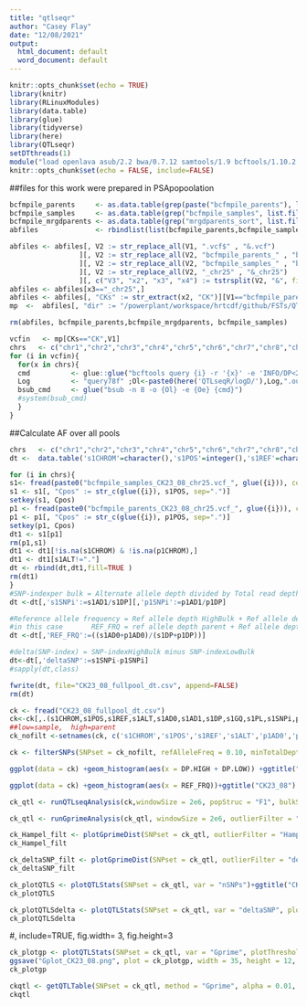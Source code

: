 ```yaml
---
title: "qtlseqr"
author: "Casey Flay"
date: "12/08/2021"
output:
  html_document: default
  word_document: default
---
```


```r
knitr::opts_chunk$set(echo = TRUE)
library(knitr)
library(RLinuxModules)
library(data.table)
library(glue)
library(tidyverse)
library(here)
library(QTLseqr)
setDTthreads(1)
module("load openlava asub/2.2 bwa/0.7.12 samtools/1.9 bcftools/1.10.2 perlbrew/0.76")
knitr::opts_chunk$set(echo = FALSE, include=FALSE)
```

##files for this work were prepared in PSApopoolation
```r
bcfmpile_parents     <- as.data.table(grep(paste("bcfmpile_parents"), list.files(path="."), invert=FALSE, value=TRUE))
bcfmpile_samples     <- as.data.table(grep("bcfmpile_samples", list.files(path="."), invert=FALSE, value=TRUE))
bcfmpile_mrgdparents <- as.data.table(grep("mrgdparents_sort", list.files(path="."), invert=FALSE, value=TRUE))
abfiles              <- rbindlist(list(bcfmpile_parents,bcfmpile_samples,bcfmpile_mrgdparents))

abfiles <- abfiles[, V2 := str_replace_all(V1, ".vcf$" , "&.vcf")
                 ][, V2 := str_replace_all(V2, "bcfmpile_parents_" , "bcfmpile_parents_&")
                 ][, V2 := str_replace_all(V2, "bcfmpile_samples_" , "bcfmpile_samples_&")
                 ][, V2 := str_replace_all(V2, "_chr25" , "&_chr25")
                 ][, c("V3", "x2", "x3", "x4") := tstrsplit(V2, "&", fixed=TRUE)]
abfiles <- abfiles[x3=="_chr25",]
abfiles <- abfiles[, "CKs" := str_extract(x2, "CK")][V1=="bcfmpile_parents_Russell_chr25.vcf", CKs := "CK"]
mp  <-  abfiles[, "dir" := "/powerplant/workspace/hrtcdf/github/FSTs/QTLseqR/"]

rm(abfiles, bcfmpile_parents,bcfmpile_mrgdparents, bcfmpile_samples)
```

```r
vcfin   <- mp[CKs=="CK",V1]
chrs   <- c("chr1","chr2","chr3","chr4","chr5","chr6","chr7","chr8","chr9","chr10","chr11","chr12","chr13","chr14","chr15","chr16","chr17","chr18","chr19","chr20","chr21","chr22","chr23","chr24","chr25","chr26","chr27","chr28","chr29")
for (i in vcfin){
  for(x in chrs){
  cmd          <- glue::glue("bcftools query {i} -r '{x}' -e 'INFO/DP<20 || INFO/DP>150' -f '[[%CHROM]]\t%POS\t%REF\t%ALT\t%AD{{0}}\t%AD{{1}}\t%DP[[\t%GQ\t%PL]] \n' -o {i}_{x}")
  Log          <- "query78f" ;Ol<-paste0(here('QTLseqR/logD/'),Log,".out");Oe<-paste0(here('QTLseqR/logD/'),Log,".err")
  bsub_cmd     <- glue("bsub -n 8 -o {Ol} -e {Oe} {cmd}")
  #system(bsub_cmd)
  }
}
```

##Calculate AF over all pools
```r
chrs   <- c("chr1","chr2","chr3","chr4","chr5","chr6","chr7","chr8","chr9","chr10","chr11","chr12","chr13","chr14","chr15","chr16","chr17","chr18","chr19","chr20","chr21","chr22","chr23","chr24","chr25","chr26","chr27","chr28","chr29")
dt <-  data.table('s1CHROM'=character(),'s1POS'=integer(),'s1REF'=character(),'s1ALT'=character(),'s1AD0'=integer(),'s1AD1'=integer(),'s1DP'=integer(),'s1GQ'=character(),'s1PL'=character(),'p1CHROM'=character(),'p1POS'=integer(),'p1REF'=character(),'p1ALT'=character(),'p1AD0'=integer(),'p1AD1'=integer(),'p1DP'=integer(),'p1GQ'=character(),'p1PL'=character(),'Cpos'==integer())

for (i in chrs){
s1<- fread(paste0("bcfmpile_samples_CK23_08_chr25.vcf_", glue({i})), col.names = c('s1CHROM','s1POS','s1REF','s1ALT','s1AD0','s1AD1','s1DP','s1GQ','s1PL'))
s1 <- s1[, "Cpos" := str_c(glue({i}), s1POS, sep=".")]
setkey(s1, Cpos)
p1 <- fread(paste0("bcfmpile_parents_CK23_08_chr25.vcf_", glue({i})), col.names = c('p1CHROM','p1POS','p1REF','p1ALT','p1AD0','p1AD1','p1DP','p1GQ','p1PL'))
p1 <- p1[, "Cpos" := str_c(glue({i}), p1POS, sep=".")]
setkey(p1, Cpos)
dt1 <- s1[p1]
rm(p1,s1)
dt1 <- dt1[!is.na(s1CHROM) & !is.na(p1CHROM),]
dt1 <- dt1[s1ALT!="."]
dt <- rbind(dt,dt1,fill=TRUE )
rm(dt1)
}
#SNP-indexper bulk = Alternate allele depth divided by Total read depth
dt <-dt[,'s1SNPi':=s1AD1/s1DP][,'p1SNPi':=p1AD1/p1DP]

#Reference allele frequency = Ref allele depth HighBulk + Ref allele depth LowBulk divided by the Total read depth for both bulks
#in this case       REF_FRQ = ref allele depth parent + Ref allele depth xMalePool/  DPrussell + DPxMalePool
dt <-dt[,'REF_FRQ':=((s1AD0+p1AD0)/(s1DP+p1DP))]

#delta(SNP-index) = SNP-indexHighBulk minus SNP-indexLowBulk
dt<-dt[,'deltaSNP':=s1SNPi-p1SNPi]
#sapply(dt,class)

fwrite(dt, file="CK23_08_fullpool_dt.csv", append=FALSE)
rm(dt)
```

```r
ck <- fread("CK23_08_fullpool_dt.csv")
ck<-ck[,.(s1CHROM,s1POS,s1REF,s1ALT,s1AD0,s1AD1,s1DP,s1GQ,s1PL,s1SNPi,p1AD0,p1AD1,p1DP,p1GQ,p1PL,p1SNPi,REF_FRQ,deltaSNP)]
##low=sample,  high=parent
ck_nofilt <-setnames(ck, c('s1CHROM','s1POS','s1REF','s1ALT','p1AD0','p1AD1','p1DP','p1GQ','p1PL','p1SNPi','s1AD0','s1AD1','s1DP','s1GQ','s1PL','s1SNPi','REF_FRQ','deltaSNP'), c('CHROM','POS','REF','ALT','AD_REF.LOW','AD_ALT.LOW','DP.LOW','GQ.LOW','PL.LOW','SNPindex.LOW','AD_REF.HIGH','AD_ALT.HIGH','DP.HIGH','GQ.HIGH','PL.HIGH','SNPindex.HIGH','REF_FRQ','deltaSNP'))
```

```r
ck <- filterSNPs(SNPset = ck_nofilt, refAlleleFreq = 0.10, minTotalDepth = 40, maxTotalDepth = 150, depthDifference = 100, minSampleDepth = 10, minGQ = 100, verbose = TRUE)

```

```r
ggplot(data = ck) +geom_histogram(aes(x = DP.HIGH + DP.LOW)) +ggtitle("CK23_08") #+xlim(0,1000)
```

```r
ggplot(data = ck) +geom_histogram(aes(x = REF_FRQ))+ggtitle("CK23_08")
```


```r
ck_qtl <- runQTLseqAnalysis(ck,windowSize = 2e6, popStruc = "F1", bulkSize = c(1,37), replications = 10000, intervals = c(95, 99))
```

```r
ck_qtl <- runGprimeAnalysis(ck_qtl, windowSize = 2e6, outlierFilter = "deltaSNP", filterThreshold = 0.4)
```

```r
ck_Hampel_filt <- plotGprimeDist(SNPset = ck_qtl, outlierFilter = "Hampel")+ggtitle("CK23_08")
ck_Hampel_filt
```

```r
ck_deltaSNP_filt <- plotGprimeDist(SNPset = ck_qtl, outlierFilter = "deltaSNP", filterThreshold = 0.4) +ggtitle("CK23_08")
ck_deltaSNP_filt
```

```r
ck_plotQTLS <- plotQTLStats(SNPset = ck_qtl, var = "nSNPs")+ggtitle("CK23_08")
ck_plotQTLS
```


```r
ck_plotQTLSdelta <- plotQTLStats(SNPset = ck_qtl, var = "deltaSNP", plotIntervals = TRUE)+ggtitle("CK23_08")
ck_plotQTLSdelta
```
#, include=TRUE, fig.width= 3, fig.height=3
```r
ck_plotgp <- plotQTLStats(SNPset = ck_qtl, var = "Gprime", plotThreshold = TRUE, q = 0.01)+ggtitle("CK23_08")
ggsave("Gplot_CK23_08.png", plot = ck_plotgp, width = 35, height = 12, units = c("cm"), dpi = 320)
ck_plotgp
```

```r
ckqtl <- getQTLTable(SNPset = ck_qtl, method = "Gprime", alpha = 0.01, export=FALSE)
ckqtl
```

